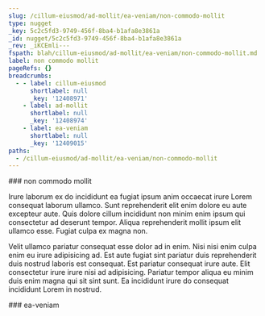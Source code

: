 ```yaml
---
slug: /cillum-eiusmod/ad-mollit/ea-veniam/non-commodo-mollit
type: nugget
_key: 5c2c5fd3-9749-456f-8ba4-b1afa8e3861a
_id: nugget/5c2c5fd3-9749-456f-8ba4-b1afa8e3861a
_rev: _iKCEmli---
fspath: blah/cillum-eiusmod/ad-mollit/ea-veniam/non-commodo-mollit.md
label: non commodo mollit
pageRefs: {}
breadcrumbs:
  - - label: cillum-eiusmod
      shortlabel: null
      _key: '12408971'
    - label: ad-mollit
      shortlabel: null
      _key: '12408974'
    - label: ea-veniam
      shortlabel: null
      _key: '12409015'
paths:
  - /cillum-eiusmod/ad-mollit/ea-veniam/non-commodo-mollit
---
```


<NuggetArea>
<Nugget slug="/cillum-eiusmod/ad-mollit/ea-veniam/non-commodo-mollit" type="nugget" _key="5c2c5fd3-9749-456f-8ba4-b1afa8e3861a" _id="nugget/5c2c5fd3-9749-456f-8ba4-b1afa8e3861a" _rev="_iKCEmli---" fspath="blah/cillum-eiusmod/ad-mollit/ea-veniam/non-commodo-mollit.md" label="non commodo mollit" paths="/cillum-eiusmod/ad-mollit/ea-veniam/non-commodo-mollit">
<NuggetBody>
### non commodo mollit

Irure laborum ex do incididunt ea fugiat ipsum anim occaecat irure Lorem consequat laborum ullamco. Sunt reprehenderit elit enim dolore eu aute excepteur aute. Quis dolore cillum incididunt non minim enim ipsum qui consectetur ad deserunt tempor. Aliqua reprehenderit mollit ipsum elit ullamco esse. Fugiat culpa ex magna non.

Velit ullamco pariatur consequat esse dolor ad in enim. Nisi nisi enim culpa enim eu irure adipisicing ad. Est aute fugiat sint pariatur duis reprehenderit duis nostrud laboris est consequat. Est pariatur consequat irure aute. Elit consectetur irure irure nisi ad adipisicing. Pariatur tempor aliqua eu minim duis enim magna qui sit sint sunt. Ea incididunt irure do consequat incididunt Lorem in nostrud.

</NuggetBody>
<Breadcrumbs>
<Crumbs>
<Crumb _key="12408971" label="cillum-eiusmod" /><Crumb _key="12408974" label="ad-mollit" /><Crumb _key="12409015" label="ea-veniam" />
</Crumbs>
</Breadcrumbs>
</Nugget>

<NuggetsInbound>
</NuggetsInbound>
<NuggetsOutbound>
</NuggetsOutbound>
</NuggetArea>
<PassagesInbound>
<Passage direction="inbound" type="passage" _key="12409015" _id="passage/12409015" _rev="_iKCEmla--_" label="ea-veniam" passage="ea-veniam" fspath="blah/cillum-eiusmod/ad-mollit/ea-veniam" paths="/cillum-eiusmod/ad-mollit/ea-veniam" slug="/cillum-eiusmod/ad-mollit/ea-veniam">
<NuggetBody>
### ea-veniam

</NuggetBody>
<Breadcrumbs>
<Crumbs>
<Crumb _key="12408971" label="cillum-eiusmod" /><Crumb _key="12408974" label="ad-mollit" />
</Crumbs>
</Breadcrumbs>
</Passage>

</PassagesInbound>
<PassagesOutbound>
</PassagesOutbound>